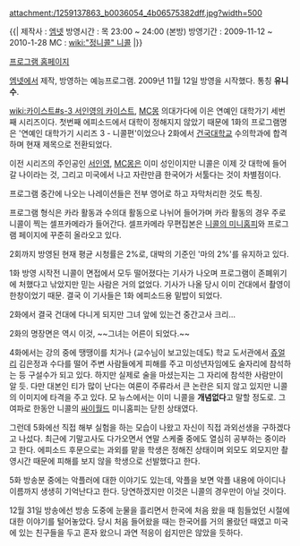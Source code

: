 attachment:/1259137863_b0036054_4b06575382dff.jpg?width=500

{{|
제작사 : [[엠넷]]
방영시간 : 목 23:00 ~ 24:00 (본방)
방영기간 : 2009-11-12 ~ 2010-1-28
MC : [[wiki:"정니콜" 니콜]]
|}}


[http://mnet.mnet.com/NProgram/nicole/index.asp?bidx=nicole 프로그램 홈페이지]

[[엠넷]]에서 제작, 방영하는 예능프로그램. 2009년 11월 12일 방영을 시작했다. 통칭 '''유니수'''.

[[wiki:카이스트#s-3 서인영의 카이스트]], [[MC몽]] 의대가다에 이은 연예인 대학가기 세번째 시리즈이다. 첫번째 에피소드에서 대학이 정해지지 않았기 때문에 1화의 프로그램명은 '연예인 대학가기 시리즈 3 - 니콜편'이었으나 2화에서 [[건국대학교]] 수의학과에 합격하며 현재 제목으로 전환되었다.

이전 시리즈의 주인공인 [[서인영]], [[MC몽]]은 이미 성인이지만 니콜은 이제 갓 대학에 들어갈 나이라는 것, 그리고 미국에서 나고 자란만큼 한국어가 서툴다는 것이 차별점이다.

프로그램 중간에 나오는 나레이션들은 전부 영어로 하고 자막처리한 것도 특징.

프로그램 형식은 카라 활동과 수의대 활동으로 나뉘어 들어가며 카라 활동의 경우 주로 니콜이 찍는 셀프카메라가 들어간다. 셀프카메라 무편집본은 [http://minihp.cyworld.com/pims/main/pims_main.asp?tid=53373551 니콜의 미니홈피]와 프로그램 페이지에 꾸준히 올라오고 있다.

2회까지 방영된 현재 평균 시청률은 2%로, 대박의 기준인 '마의 2%'를 유지하고 있다.

1화 방영 시작전 니콜이 면접에서 모두 떨어졌다는 기사가 나오며 프로그램이 존폐위기에 처했다고 낚았지만 믿는 사람은 거의 없었다. 기사가 나올 당시 이미 건대에서 촬영이 한창이었기 때문. 결국 이 기사들은 1화 에피소드용 밑밥이 되었다.

2화에서 결국 건대에 다니게 되지만 그녀 앞에 있는건 중간고사 크리...

2화의 명장면은 역시 이것,
{{{#!html
<object id='egloosPlayer' name='egloosPlayer' classid='clsid:D27CDB6E-AE6D-11cf-96B8-444553540000' codebase='http://download.macromedia.com/pub/shockwave/cabs/flash/swflash.cab#version=9.0.115.00' width='480' height='400'><param name='movie' value='http://v.egloos.com/v.sk/egloos/b0036054|4280126/20091120181100002968541701' /><param name='allowFullscreen' value='true' /><param name='allowScriptAccess' value='always' /><param name='wmode' value='transparent' /><param name='flashvars' value='useCodePage=0&enableJS=0' /><embed src='http://v.egloos.com/v.sk/egloos/b0036054|4280126/20091120181100002968541701' name='egloosPlayer' wmode='transparent' allowScriptAccess='always' allowFullscreen='true' width='480' height='400' pluginspage='http://www.macromedia.com/go/getflashplayer' type='application/x-shockwave-flash' flashvars='useCodePage=0&enableJS=0' /></object>
}}}
~~그녀는 어른이 되었다.~~

4화에서는 강의 중에 땡땡이를 치거나 (교수님이 보고있는데도) 학교 도서관에서 [[쥬얼리]] 김은정과 수다를 떨어 주변 사람들에게 피해를 주고 미성년자임에도 술자리에 참석하는 등 구설수가 되고 있다. 하지만 실제로 술을 마셨는지는 그 자리에 참석한 사람만이 알 듯.
다만 대본인 티가 많이 난다는 여론이 주류라서 큰 논란은 되지 않고 있지만 니콜의 이미지에 타격을 주고 있다. 모 뉴스에서는 이미 니콜을 '''개념없다'''고 말할 정도로. 그 여파로 한동안 니콜의 [[싸이월드]] 미니홈피는 닫힌 상태였다.

그런데 5화에선 직접 해부 실험을 하는 모습이 나왔고 자신이 직접 과외선생을 구하겠다고 나섰다. 최근에 기말고사도 다가오면서 연말 스케줄 중에도 열심히 공부하는 중이라고 한다. 에피소드 후문으로는 과외를 맡을 학생은 정해진 상태이며 외모도 외모지만 촬영시간 때문에 피해를 보지 않을 학생으로 선발했다고 한다.

5화 방송분 중에는 악플러에 대한 이야기도 있는데, 악플을 보면 악플 내용에 아이디나 이름까지 생생히 기억난다고 한다. 당연하겠지만 이것은 니콜의 경우만이 아닐 것이다.

12월 31일 방송에선 방송 도중에 눈물을 흘리면서 한국에 처음 왔을 때 힘들었던 시절에 대한 이야기를 털어놓았다. 당시 처음 들어왔을 때는 한국어를 거의 몰랐던 때였고 미국에 있는 친구들을 두고 혼자 왔으니 과연 적응이 쉽지만은 않았을 듯하다.

